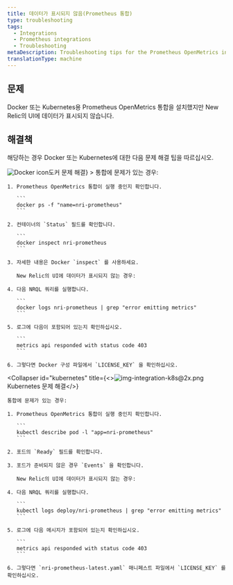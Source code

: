 ```yaml
---
title: 데이터가 표시되지 않음(Prometheus 통합)
type: troubleshooting
tags:
  - Integrations
  - Prometheus integrations
  - Troubleshooting
metaDescription: Troubleshooting tips for the Prometheus OpenMetrics integration for Docker or Kubernetes if no data appears in New Relic's UI.
translationType: machine
---
```




## 문제

Docker 또는 Kubernetes용 Prometheus OpenMetrics 통합을 설치했지만 New Relic의 UI에 데이터가 표시되지 않습니다.

## 해결책

해당하는 경우 Docker 또는 Kubernetes에 대한 다음 문제 해결 팁을 따르십시오.

<CollapserGroup>
  <Collapser
    id="docker"
    title={<><img src={dockerLogoCrop} title="Docker icon" alt="Docker icon"/>도커 문제 해결</>}
  >
    통합에 문제가 있는 경우:

    1. Prometheus OpenMetrics 통합이 실행 중인지 확인합니다.

       ```
       docker ps -f "name=nri-prometheus"
       ```

    2. 컨테이너의 `Status` 필드를 확인합니다.

       ```
       docker inspect nri-prometheus
       ```

    3. 자세한 내용은 Docker `inspect` 를 사용하세요.

       New Relic의 UI에 데이터가 표시되지 않는 경우:

    4. 다음 NRQL 쿼리를 실행합니다.

       ```
       docker logs nri-prometheus | grep "error emitting metrics"
       ```

    5. 로그에 다음이 포함되어 있는지 확인하십시오.

       ```
       metrics api responded with status code 403
       ```

    6. 그렇다면 Docker 구성 파일에서 `LICENSE_KEY` 을 확인하십시오.
  </Collapser>

  <Collapser
    id="kubernetes"
    title={<><img src={imgIntegrationK8S402X} title="img-integration-k8s@2x.png" alt="img-integration-k8s@2x.png"/>Kubernetes 문제 해결</>}
  >
    통합에 문제가 있는 경우:

    1. Prometheus OpenMetrics 통합이 실행 중인지 확인합니다.

       ```
       kubectl describe pod -l "app=nri-prometheus"
       ```

    2. 포드의 `Ready` 필드를 확인합니다.

    3. 포드가 준비되지 않은 경우 `Events` 을 확인합니다.

       New Relic의 UI에 데이터가 표시되지 않는 경우:

    4. 다음 NRQL 쿼리를 실행합니다.

       ```
       kubectl logs deploy/nri-prometheus | grep "error emitting metrics"
       ```

    5. 로그에 다음 메시지가 포함되어 있는지 확인하십시오.

       ```
       metrics api responded with status code 403
       ```

    6. 그렇다면 `nri-prometheus-latest.yaml` 매니페스트 파일에서 `LICENSE_KEY` 를 확인하십시오.
  </Collapser>
</CollapserGroup>